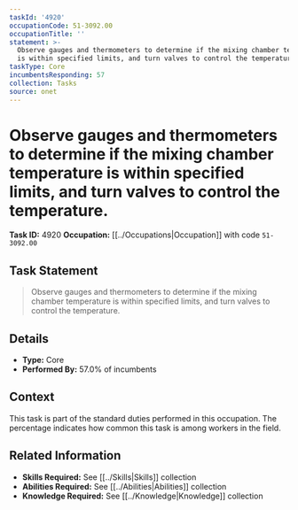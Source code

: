 ```yaml
---
taskId: '4920'
occupationCode: 51-3092.00
occupationTitle: ''
statement: >-
  Observe gauges and thermometers to determine if the mixing chamber temperature
  is within specified limits, and turn valves to control the temperature.
taskType: Core
incumbentsResponding: 57
collection: Tasks
source: onet
---
```

# Observe gauges and thermometers to determine if the mixing chamber temperature is within specified limits, and turn valves to control the temperature.

**Task ID:** 4920
**Occupation:** [[../Occupations|Occupation]] with code `51-3092.00`

## Task Statement

> Observe gauges and thermometers to determine if the mixing chamber temperature is within specified limits, and turn valves to control the temperature.

## Details

- **Type:** Core
- **Performed By:** 57.0% of incumbents

## Context

This task is part of the standard duties performed in this occupation. The percentage indicates how common this task is among workers in the field.

## Related Information

- **Skills Required:** See [[../Skills|Skills]] collection
- **Abilities Required:** See [[../Abilities|Abilities]] collection
- **Knowledge Required:** See [[../Knowledge|Knowledge]] collection
